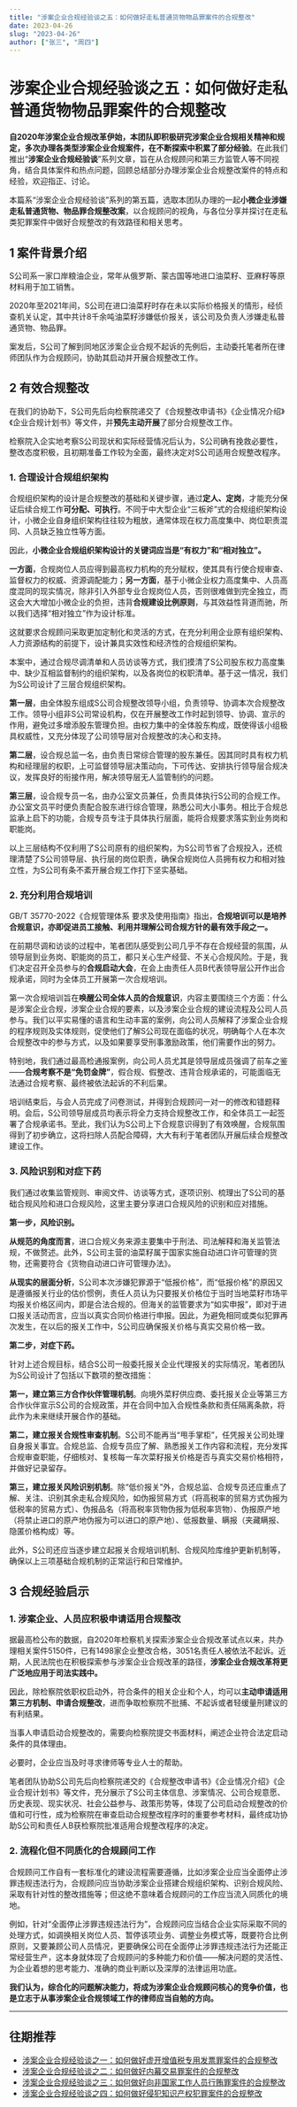 ```yaml
---
title: "涉案企业合规经验谈之五：如何做好走私普通货物物品罪案件的合规整改"
date: 2023-04-26
slug: "2023-04-26"
author: ["张三", "周四"]
---
```


# 涉案企业合规经验谈之五：如何做好走私普通货物物品罪案件的合规整改

**自2020年涉案企业合规改革伊始，本团队即积极研究涉案企业合规相关精神和规定，多次办理各类型涉案企业合规案件，在不断探索中积累了部分经验**。在此我们推出“**涉案企业合规经验谈**”系列文章，旨在从合规顾问和第三方监管人等不同视角，结合具体案件和热点问题，回顾总结部分办理涉案企业合规整改案件的特点和经验，欢迎指正、讨论。

本篇系“涉案企业合规经验谈”系列的第五篇，选取本团队办理的一起**小微企业涉嫌走私普通货物、物品罪合规整改案**，以合规顾问的视角，与各位分享并探讨在走私类犯罪案件中做好合规整改的有效路径和相关思考。

## 1 案件背景介绍

S公司系一家口岸粮油企业，常年从俄罗斯、蒙古国等地进口油菜籽、亚麻籽等原材料用于加工销售。

2020年至2021年间，S公司在进口油菜籽时存在未以实际价格报关的情形，经侦查机关认定，其中共计8千余吨油菜籽涉嫌低价报关，该公司及负责人涉嫌走私普通货物、物品罪。

案发后，S公司了解到同地区涉案企业合规不起诉的先例后，主动委托笔者所在律师团队作为合规顾问，协助其启动并开展合规整改工作。

## 2 有效合规整改

在我们的协助下，S公司先后向检察院递交了《合规整改申请书》《企业情况介绍》《企业合规计划书》等文件，并**预先主动开展**了部分合规整改工作。

检察院入企实地考察S公司现状和实际经营情况后认为，S公司确有挽救必要性，整改态度积极，且初期准备工作较为全面，最终决定对S公司适用合规整改程序。

### 1. 合理设计合规组织架构

合规组织架构的设计是合规整改的基础和关键步骤，通过**定人、定岗**，才能充分保证后续合规工作**可分配、可执行**。不同于中大型企业“三板斧”式的合规组织架构设计，小微企业自身组织架构往往较为粗放，通常体现在权力高度集中、岗位职责混同、人员缺乏独立性等方面。

因此，**小微企业合规组织架构设计的关键词应当是“有权力”和“相对独立”。**

**一方面**，合规岗位人员应得到最高权力机构的充分赋权，使其具有行使合规审查、监督权力的权威、资源调配能力；**另一方面**，基于小微企业权力高度集中、人员高度混同的现实情况，除非引入外部专业合规岗位人员，否则很难做到完全独立，而这会大大增加小微企业的负担，违背**合规建设比例原则**，与其效益性背道而驰，所以我们选择“相对独立”作为设计标准。

这就要求合规顾问采取更加定制化和灵活的方式，在充分利用企业原有组织架构、人力资源结构的前提下，设计兼具实效性和经济性的合规组织架构。

本案中，通过合规尽调清单和人员访谈等方式，我们摸清了S公司股东权力高度集中、缺少互相监督制约的组织架构，以及各岗位的权职清单。基于这一情况，我们为S公司设计了三层合规组织架构。

**第一层**，由全体股东组成S公司合规整改领导小组，负责领导、协调本次合规整改工作。领导小组非S公司常设机构，仅在开展整改工作时起到领导、协调、宣示的作用，避免过多增添股东管理负担。由权力集中的全体股东构成，既使得该小组极具权威性，又充分体现了公司领导层对合规整改的决心和支持。

**第二层**，设合规总监一名，由负责日常综合管理的股东兼任。因其同时具有权力机构和经理层的权职，上可监督领导层决策动向，下可传达、安排执行领导层合规决议，发挥良好的衔接作用，解决领导层无人监管制约的问题。

**第三层**，设合规专员一名，由办公室文员兼任，负责具体执行S公司的合规工作。办公室文员平时便负责配合股东进行综合管理，熟悉公司大小事务。相比于合规总监承上启下的功能，合规专员专注于具体执行层面，能将合规要求落实到业务岗和职能岗。

以上三层结构不仅利用了S公司原有的组织架构，为S公司节省了合规投入，还梳理清楚了S公司领导层、执行层的岗位职责，确保合规岗位人员拥有权力和相对独立性，为S公司有条不紊开展合规工作打下坚实基础。

### 2. 充分利用合规培训

GB/T 35770-2022《合规管理体系 要求及使用指南》指出，**合规培训可以是培养合规意识，亦即促进员工接触、利用并理解公司合规方针的最有效手段之一。**

在前期尽调和访谈的过程中，笔者团队感受到公司几乎不存在合规经营的氛围，从领导层到业务岗、职能岗的员工，都只关心生产经营、不关心合规风险。于是，我们决定召开全员参与的**合规启动大会**，在会上由责任人员B代表领导层公开作出合规承诺，同时为全体员工开展第一次合规培训。

第一次合规培训旨在**唤醒公司全体人员的合规意识**，内容主要围绕三个方面：什么是涉案企业合规，涉案企业合规的要素，以及涉案企业合规的建设流程及公司人员参与。我们以平实易懂的语言和生动丰富的案例，向公司人员解释了涉案企业合规的程序规则及实体规则，促使他们了解S公司现在面临的状况，明确每个人在本次合规整改中的参与方式，以及如果要享受刑事激励政策，他们需要作出的努力。

特别地，我们通过最高检通报案例，向公司人员尤其是领导层成员强调了前车之鉴——**合规考察不是“免罚金牌”**，假合规、假整改、违背合规承诺的，可能面临无法通过合规考察、最终被依法起诉的不利后果。

培训结束后，与会人员完成了问卷测试，并得到合规顾问一对一的修改和错题释明。会后，S公司领导层成员均表示将全力支持合规整改工作，和全体员工一起签署了合规承诺书。至此，我们认为S公司上下合规意识得到了有效唤醒，合规氛围得到了初步确立，这将扫除人员配合障碍，大大有利于笔者团队开展后续合规整改建设工作。

### 3. 风险识别和对症下药

我们通过收集监管规则、审阅文件、访谈等方式，逐项识别、梳理出了S公司的基础合规风险和进口合规风险，这里主要分享进口合规风险的识别和应对措施。

**第一步，风险识别。**

**从规范的角度而言**，进口合规义务来源主要集中于刑法、司法解释和海关监管法规，不做赘述。此外，S公司主营的油菜籽属于国家实施自动进口许可管理的货物，还需要符合《货物自动进口许可管理办法》。

**从现实的层面分析**，S公司本次涉嫌犯罪源于“低报价格”，而“低报价格”的原因又是遵循报关行业的估价惯例，责任人员认为只要报关价格位于当时当地菜籽市场平均报关价格区间内，即是合法合规的。但海关的监管要求为“如实申报”，即对于进口报关活动而言，应当以真实合同价格进行申报。因此，为避免相同或类似犯罪再次发生，在以后的报关工作中，S公司应确保报关价格与真实交易价格一致。

**第二步，对症下药。**

针对上述合规目标，结合S公司一般委托报关企业代理报关的实际情况，笔者团队为S公司设计了包括以下数项的整改措施：

**第一，建立第三方合作伙伴管理机制**。向境外菜籽供应商、委托报关企业等第三方合作伙伴宣示S公司的合规政策，并在合同中加入合规性条款和责任隔离条款，将此作为未来继续开展合作的基础。

**第二，建立报关合规性审查机制**。S公司不能再当“甩手掌柜”，任凭报关公司处理自身报关事宜。合规总监、合规专员应了解、熟悉报关工作内容和流程，充分发挥合规审查职能，仔细核对、复核每一车次菜籽报关价格是否与真实交易价格相符，并做好记录留存。

**第三，建立报关风险识别机制**。除“低价报关”外，合规总监、合规专员还应重点了解、关注、识别其余走私合规风险，如伪报贸易方式（将高税率的贸易方式伪报为低税率的贸易方式）、伪报品名（将高税率货物伪报为低税率货物）、伪报原产地（将禁止进口的原产地伪报为可以进口的原产地）、低报数量、瞒报（夹藏瞒报、隐匿价格构成）等。

此外，S公司还应当逐步建立起报关合规培训机制、合规风险库维护更新机制等，确保以上三项基础合规机制的正常运行和日常维护。

## 3 合规经验启示

### 1. 涉案企业、人员应积极申请适用合规整改

据最高检公布的数据，自2020年检察机关探索涉案企业合规改革试点以来，共办理相关案件5150件，已有1498家企业整改合格，3051名责任人被依法不起诉。近期，人民法院也在积极探索参与涉案企业合规改革的路径，**涉案企业合规改革将更广泛地应用于司法实践中。**

因此，除检察院依职权启动外，符合条件的相关企业和个人，均可以**主动申请适用第三方机制、申请合规整改**，进而争取检察院不批捕、不起诉或者轻缓量刑建议的有利结果。

当事人申请启动合规整改的，需要向检察院提交书面材料，阐述企业符合法定启动条件的具体理由。

必要时，企业应当及时寻求律师等专业人士的帮助。

笔者团队协助S公司先后向检察院递交的《合规整改申请书》《企业情况介绍》《企业合规计划书》等文件，充分展示了S公司主体信息、涉案情况、公司合规意愿、历史表现、现实状况、社会公益参与、政策形势等，体现了公司启动合规整改的价值和可行性，成为检察院在审查启动合规整改程序时的重要参考材料，最终成功协助S公司和责任人B获检察院批准适用合规整改程序的决定。

### 2. 流程化但不同质化的合规顾问工作

合规顾问工作自有一套标准化的建设流程需要遵循，比如涉案企业应当全面停止涉罪违规违法行为，合规顾问应当协助涉案企业搭建合规组织架构、识别合规风险、采取有针对性的整改措施等；但这绝不意味着合规顾问的工作应当流入同质化的境地。

例如，针对“全面停止涉罪违规违法行为”，合规顾问应当结合企业实际采取不同的处理方式，如调换相关岗位人员、暂停该项业务、调整业务模式等，既要符合比例原则，又要兼顾公司人员情况，更要确保公司在全面停止涉罪违规违法行为还能正常经营生产，这本身就体现了合规顾问的多种能力和价值——解决问题的灵活性、为企业着想的思考能力、准确的商业判断以及深厚的法律运用功底。

**我们认为，综合化的问题解决能力，将成为涉案企业合规顾问核心的竞争价值，也是立志于从事涉案企业合规领域工作的律师应当自勉的方向。**

---

## 往期推荐

- [涉案企业合规经验谈之一：如何做好虚开增值税专用发票罪案件的合规整改](../2023-03-21)
- [涉案企业合规经验谈之二：如何做好内幕交易罪案件的合规整改](../2023-03-29)
- [涉案企业合规经验谈之三：如何做好向非国家工作人员行贿罪案件的合规整改](../2023-04-11)
- [涉案企业合规经验谈之四：如何做好侵犯知识产权犯罪案件的合规整改](../2023-04-19)
